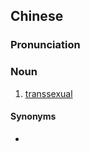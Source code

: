 {{also|变性人}}
==Chinese==
{{zh-forms|s=变性人|type=21}}

===Pronunciation===
{{zh-pron
|m=biànxìngrén
|c=bin3 sing3 jan4
|cat=n
}}

===Noun===
{{zh-noun}}

# [[transsexual]]

====Synonyms====
* {{zh-l|變性者}}